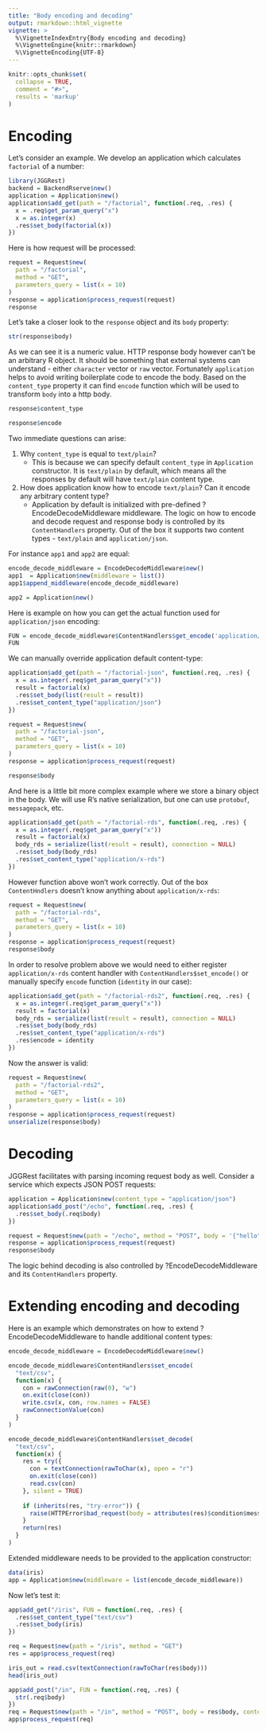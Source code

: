 ```yaml
---
title: "Body encoding and decoding"
output: rmarkdown::html_vignette
vignette: >
  %\VignetteIndexEntry{Body encoding and decoding}
  %\VignetteEngine{knitr::rmarkdown}
  %\VignetteEncoding{UTF-8}
---
```


```r
knitr::opts_chunk$set(
  collapse = TRUE,
  comment = "#>", 
  results = 'markup'
)
```

# Encoding

Let's consider an example. We develop an application which calculates `factorial` of a number:

```r
library(JGGRest)
backend = BackendRserve$new()
application = Application$new()
application$add_get(path = "/factorial", function(.req, .res) {
  x = .req$get_param_query("x")
  x = as.integer(x)
  .res$set_body(factorial(x))
})
```

Here is how request will be processed:
```r
request = Request$new(
  path = "/factorial", 
  method = "GET", 
  parameters_query = list(x = 10)
)
response = application$process_request(request)
response
```

Let's take a closer look to the `response` object and its `body` property:
```r
str(response$body)
```

As we can see it is a numeric value. HTTP response body however can't be an arbitrary R object. It should be something that external systems can understand - either `character` vector or `raw` vector. Fortunately `application` helps to avoid writing boilerplate code to encode the body. Based on the `content_type` property it can find `encode` function which will be used to transform `body` into a http body.
```r
response$content_type
```
```r
response$encode
```

Two immediate questions can arise:

1. Why `content_type` is equal to `text/plain`? 
    - This is because we can specify default `content_type` in `Application` constructor. It is `text/plain` by default, which means all the responses by default will have `text/plain` content type.
1. How does application know how to encode `text/plain`? Can it encode any arbitrary content type?
    - Application by default is initialized with pre-defined ?EncodeDecodeMiddleware middleware. The logic on how to encode and decode request and response body is controlled by its `ContentHandlers` property. Out of the box it supports two content types - `text/plain` and `application/json`. 

For instance `app1` and `app2` are equal:
```r
encode_decode_middleware = EncodeDecodeMiddleware$new()
app1  = Application$new(middleware = list())
app1$append_middleware(encode_decode_middleware)

app2 = Application$new()
```

Here is example on how you can get the actual function used for `application/json` encoding:
```r

FUN = encode_decode_middleware$ContentHandlers$get_encode('application/json')
FUN
```
We can manually override application default content-type:
```r
application$add_get(path = "/factorial-json", function(.req, .res) {
  x = as.integer(.req$get_param_query("x"))
  result = factorial(x)
  .res$set_body(list(result = result))
  .res$set_content_type("application/json")
})
```

```r
request = Request$new(
  path = "/factorial-json", 
  method = "GET", 
  parameters_query = list(x = 10)
)
response = application$process_request(request)
```

```r
response$body
```

And here is a little bit more complex example where we store a binary object in the body. We will use R's native serialization, but one can use `protobuf`, `messagepack`, etc.

```r
application$add_get(path = "/factorial-rds", function(.req, .res) {
  x = as.integer(.req$get_param_query("x"))
  result = factorial(x)
  body_rds = serialize(list(result = result), connection = NULL)
  .res$set_body(body_rds)
  .res$set_content_type("application/x-rds")
})

```
However function above won't work correctly. Out of the box `ContentHndlers` doesn't know anything about `application/x-rds`:
```r
request = Request$new(
  path = "/factorial-rds", 
  method = "GET", 
  parameters_query = list(x = 10)
)
response = application$process_request(request)
response$body
```
In order to resolve problem above we would need to either register `application/x-rds` content handler with `ContentHandlers$set_encode()` or manually specify `encode` function (`identity` in our case):

```r
application$add_get(path = "/factorial-rds2", function(.req, .res) {
  x = as.integer(.req$get_param_query("x"))
  result = factorial(x)
  body_rds = serialize(list(result = result), connection = NULL)
  .res$set_body(body_rds)
  .res$set_content_type("application/x-rds")
  .res$encode = identity
})
```
Now the answer is valid:
```r
request = Request$new(
  path = "/factorial-rds2", 
  method = "GET", 
  parameters_query = list(x = 10)
)
response = application$process_request(request)
unserialize(response$body)
```

# Decoding

JGGRest facilitates with parsing incoming request body as well. Consider a service which expects JSON POST requests:

```r
application = Application$new(content_type = "application/json")
application$add_post("/echo", function(.req, .res) {
  .res$set_body(.req$body)
})

request = Request$new(path = "/echo", method = "POST", body = '{"hello":"world"}', content_type = "application/json")
response = application$process_request(request)
response$body
```
The logic behind decoding is also controlled by ?EncodeDecodeMiddleware and its `ContentHandlers` property.

# Extending encoding and decoding

Here is an example which demonstrates on how to extend ?EncodeDecodeMiddleware to handle additional content types:

```r
encode_decode_middleware = EncodeDecodeMiddleware$new()

encode_decode_middleware$ContentHandlers$set_encode(
  "text/csv", 
  function(x) {
    con = rawConnection(raw(0), "w")
    on.exit(close(con))
    write.csv(x, con, row.names = FALSE)
    rawConnectionValue(con)
  }
)

encode_decode_middleware$ContentHandlers$set_decode(
  "text/csv", 
  function(x) {
    res = try({
      con = textConnection(rawToChar(x), open = "r")
      on.exit(close(con))
      read.csv(con)
    }, silent = TRUE)
    
    if (inherits(res, "try-error")) {
      raise(HTTPError$bad_request(body = attributes(res)$condition$message))
    }
    return(res)
  }
)
```

Extended middleware needs to be provided to the application constructor:

```r
data(iris)
app = Application$new(middleware = list(encode_decode_middleware))
```

Now let's test it:

```r
app$add_get("/iris", FUN = function(.req, .res) {
  .res$set_content_type("text/csv")
  .res$set_body(iris)
})

req = Request$new(path = "/iris", method = "GET")
res = app$process_request(req)

iris_out = read.csv(textConnection(rawToChar(res$body)))
head(iris_out)
```

```r
app$add_post("/in", FUN = function(.req, .res) {
  str(.req$body)
})
req = Request$new(path = "/in", method = "POST", body = res$body, content_type = "text/csv")
app$process_request(req)
```



